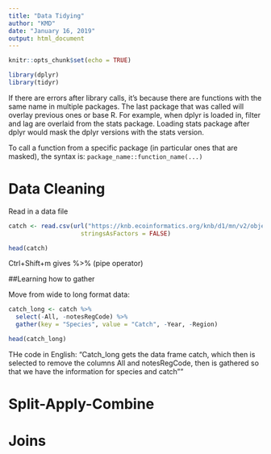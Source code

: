 ```yaml
---
title: "Data Tidying"
author: "KMD"
date: "January 16, 2019"
output: html_document
---
```


```r
knitr::opts_chunk$set(echo = TRUE)
```

```r
library(dplyr)
library(tidyr)
```
If there are errors after library calls, it's because there are functions with the same name in multiple packages.  The last package that was called will overlay previous ones or base R.  For example, when dplyr is loaded in, filter and lag are overlaid from the stats package.  Loading stats package after dplyr would mask the dplyr versions with the stats version.

To call a function from a specific package (in particular ones that are masked), the syntax is: `package_name::function_name(...)`

# Data Cleaning

Read in a data file

```r
catch <- read.csv(url("https://knb.ecoinformatics.org/knb/d1/mn/v2/object/df35b.302.1", method = "libcurl"),
                    stringsAsFactors = FALSE)

head(catch)
```

Ctrl+Shift+m gives %>% (pipe operator)


##Learning how to gather

Move from wide to long format data:

```r

catch_long <- catch %>% 
  select(-All, -notesRegCode) %>% 
  gather(key = "Species", value = "Catch", -Year, -Region)

head(catch_long)


```

THe code in English: "Catch_long gets the data frame catch, which then is selected to remove the columns All and notesRegCode, then is gathered so that we have the information for species and catch""


# Split-Apply-Combine

# Joins
